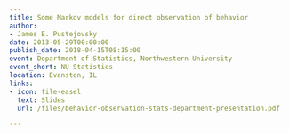 ```yaml
---
title: Some Markov models for direct observation of behavior
author:
- James E. Pustejovsky
date: 2013-05-29T00:00:00
publish_date: 2018-04-15T08:15:00
event: Department of Statistics, Northwestern University
event_short: NU Statistics
location: Evanston, IL
links:
- icon: file-easel
  text: Slides
  url: /files/behavior-observation-stats-department-presentation.pdf

---
```




